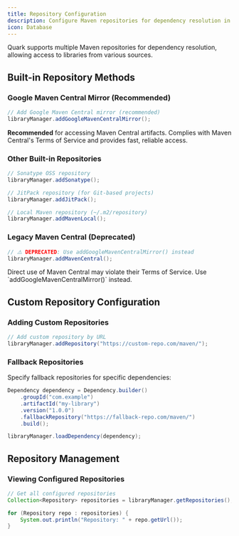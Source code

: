 ```yaml
---
title: Repository Configuration
description: Configure Maven repositories for dependency resolution in Quark.
icon: Database
---
```


Quark supports multiple Maven repositories for dependency resolution, allowing access to libraries from various sources.

## Built-in Repository Methods

### Google Maven Central Mirror (Recommended)

```java
// Add Google Maven Central mirror (recommended)
libraryManager.addGoogleMavenCentralMirror();
```

**Recommended** for accessing Maven Central artifacts. Complies with Maven Central's Terms of Service and provides fast, reliable access.

### Other Built-in Repositories

```java
// Sonatype OSS repository
libraryManager.addSonatype();

// JitPack repository (for Git-based projects)
libraryManager.addJitPack();

// Local Maven repository (~/.m2/repository)
libraryManager.addMavenLocal();
```

### Legacy Maven Central (Deprecated)

```java
// ⚠️ DEPRECATED: Use addGoogleMavenCentralMirror() instead
libraryManager.addMavenCentral();
```

<Callout title='Warning' type='warn'>
  Direct use of Maven Central may violate their Terms of Service. Use `addGoogleMavenCentralMirror()` instead.
</Callout>

## Custom Repository Configuration

### Adding Custom Repositories

```java
// Add custom repository by URL
libraryManager.addRepository("https://custom-repo.com/maven/");
```

### Fallback Repositories

Specify fallback repositories for specific dependencies:

```java
Dependency dependency = Dependency.builder()
    .groupId("com.example")
    .artifactId("my-library")
    .version("1.0.0")
    .fallbackRepository("https://fallback-repo.com/maven/")
    .build();

libraryManager.loadDependency(dependency);
```

## Repository Management

### Viewing Configured Repositories

```java
// Get all configured repositories
Collection<Repository> repositories = libraryManager.getRepositories();

for (Repository repo : repositories) {
    System.out.println("Repository: " + repo.getUrl());
}
```
